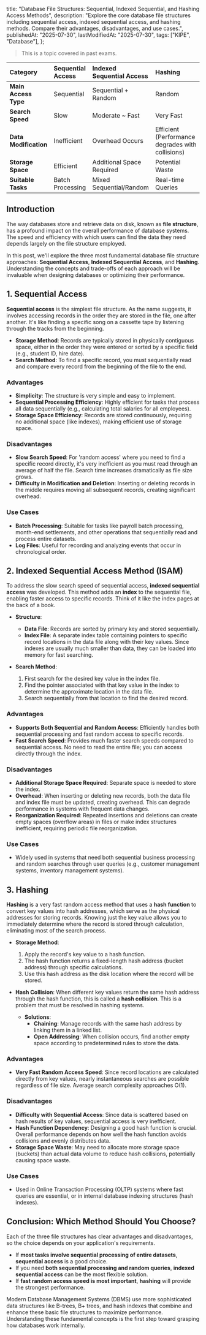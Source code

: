   title:
    "Database File Structures: Sequential, Indexed Sequential, and Hashing Access Methods",
  description:
    "Explore the core database file structures including sequential access, indexed sequential access, and hashing methods. Compare their advantages, disadvantages, and use cases.",
  publishedAt: "2025-07-30",
  lastModifiedAt: "2025-07-30",
  tags: ["KIPE", "Database"],
};

> This is a topic covered in past exams.

| Category              | Sequential Access | Indexed Sequential Access | Hashing                                          |
| :-------------------- | :---------------- | :------------------------ | :----------------------------------------------- |
| **Main Access Type**  | Sequential        | Sequential + Random       | Random                                           |
| **Search Speed**      | Slow              | Moderate ~ Fast           | Very Fast                                        |
| **Data Modification** | Inefficient       | Overhead Occurs           | Efficient (Performance degrades with collisions) |
| **Storage Space**     | Efficient         | Additional Space Required | Potential Waste                                  |
| **Suitable Tasks**    | Batch Processing  | Mixed Sequential/Random   | Real-time Queries                                |

## Introduction

The way databases store and retrieve data on disk, known as **file structure**, has a profound impact on the overall performance of database systems. The speed and efficiency with which users can find the data they need depends largely on the file structure employed.

In this post, we'll explore the three most fundamental database file structure approaches: **Sequential Access**, **Indexed Sequential Access**, and **Hashing**. Understanding the concepts and trade-offs of each approach will be invaluable when designing databases or optimizing their performance.

## 1. Sequential Access

**Sequential access** is the simplest file structure. As the name suggests, it involves accessing records in the order they are stored in the file, one after another. It's like finding a specific song on a cassette tape by listening through the tracks from the beginning.

- **Storage Method**: Records are typically stored in physically contiguous space, either in the order they were entered or sorted by a specific field (e.g., student ID, hire date).
- **Search Method**: To find a specific record, you must sequentially read and compare every record from the beginning of the file to the end.

### Advantages

- **Simplicity**: The structure is very simple and easy to implement.
- **Sequential Processing Efficiency**: Highly efficient for tasks that process all data sequentially (e.g., calculating total salaries for all employees).
- **Storage Space Efficiency**: Records are stored continuously, requiring no additional space (like indexes), making efficient use of storage space.

### Disadvantages

- **Slow Search Speed**: For 'random access' where you need to find a specific record directly, it's very inefficient as you must read through an average of half the file. Search time increases dramatically as file size grows.
- **Difficulty in Modification and Deletion**: Inserting or deleting records in the middle requires moving all subsequent records, creating significant overhead.

### Use Cases

- **Batch Processing**: Suitable for tasks like payroll batch processing, month-end settlements, and other operations that sequentially read and process entire datasets.
- **Log Files**: Useful for recording and analyzing events that occur in chronological order.

## 2. Indexed Sequential Access Method (ISAM)

To address the slow search speed of sequential access, **indexed sequential access** was developed. This method adds an **index** to the sequential file, enabling faster access to specific records. Think of it like the index pages at the back of a book.

- **Structure**:

  - **Data File**: Records are sorted by primary key and stored sequentially.
  - **Index File**: A separate index table containing pointers to specific record locations in the data file along with their key values. Since indexes are usually much smaller than data, they can be loaded into memory for fast searching.

- **Search Method**:
  1. First search for the desired key value in the index file.
  2. Find the pointer associated with that key value in the index to determine the approximate location in the data file.
  3. Search sequentially from that location to find the desired record.

### Advantages

- **Supports Both Sequential and Random Access**: Efficiently handles both sequential processing and fast random access to specific records.
- **Fast Search Speed**: Provides much faster search speeds compared to sequential access. No need to read the entire file; you can access directly through the index.

### Disadvantages

- **Additional Storage Space Required**: Separate space is needed to store the index.
- **Overhead**: When inserting or deleting new records, both the data file and index file must be updated, creating overhead. This can degrade performance in systems with frequent data changes.
- **Reorganization Required**: Repeated insertions and deletions can create empty spaces (overflow areas) in files or make index structures inefficient, requiring periodic file reorganization.

### Use Cases

- Widely used in systems that need both sequential business processing and random searches through user queries (e.g., customer management systems, inventory management systems).

## 3. Hashing

**Hashing** is a very fast random access method that uses a **hash function** to convert key values into hash addresses, which serve as the physical addresses for storing records. Knowing just the key value allows you to immediately determine where the record is stored through calculation, eliminating most of the search process.

- **Storage Method**:

  1. Apply the record's key value to a hash function.
  2. The hash function returns a fixed-length hash address (bucket address) through specific calculations.
  3. Use this hash address as the disk location where the record will be stored.

- **Hash Collision**: When different key values return the same hash address through the hash function, this is called a **hash collision**. This is a problem that must be resolved in hashing systems.
  - **Solutions**:
    - **Chaining**: Manage records with the same hash address by linking them in a linked list.
    - **Open Addressing**: When collision occurs, find another empty space according to predetermined rules to store the data.

### Advantages

- **Very Fast Random Access Speed**: Since record locations are calculated directly from key values, nearly instantaneous searches are possible regardless of file size. Average search complexity approaches O(1).

### Disadvantages

- **Difficulty with Sequential Access**: Since data is scattered based on hash results of key values, sequential access is very inefficient.
- **Hash Function Dependency**: Designing a good hash function is crucial. Overall performance depends on how well the hash function avoids collisions and evenly distributes data.
- **Storage Space Waste**: May need to allocate more storage space (buckets) than actual data volume to reduce hash collisions, potentially causing space waste.

### Use Cases

- Used in Online Transaction Processing (OLTP) systems where fast queries are essential, or in internal database indexing structures (hash indexes).

## Conclusion: Which Method Should You Choose?

Each of the three file structures has clear advantages and disadvantages, so the choice depends on your application's requirements.

- If **most tasks involve sequential processing of entire datasets**, **sequential access** is a good choice.
- If you need **both sequential processing and random queries**, **indexed sequential access** can be the most flexible solution.
- If **fast random access speed is most important**, **hashing** will provide the strongest performance.

Modern Database Management Systems (DBMS) use more sophisticated data structures like B-trees, B+ trees, and hash indexes that combine and enhance these basic file structures to maximize performance. Understanding these fundamental concepts is the first step toward grasping how databases work internally.
